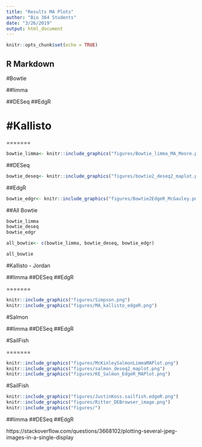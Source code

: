 ```yaml
---
title: "Results MA Plots"
author: "Bio 364 Students"
date: "3/26/2019"
output: html_document
---
```


```r
knitr::opts_chunk$set(echo = TRUE)
```

## R Markdown

#Bowtie

##limma

##DESeq
##EdgR

#Kallisto
=======

=======

```r
bowtie_limma<- knitr::include_graphics("figures/Bowtie_limma_MA_Moore.png") 
```

##DESeq
```r
bowtie_deseq<- knitr::include_graphics("figures/bowtie2_deseq2_maplot.png") 
```

##EdgR
```r
bowtie_edgr<- knitr::include_graphics("figures/Bowtie2EdgeR_McGauley.png") 
```


##All Bowtie
```r
bowtie_limma
bowtie_deseq
bowtie_edgr

all_bowtie<- c(bowtie_limma, bowtie_deseq, bowtie_edgr)

all_bowtie
```



#Kallisto - Jordan



##limma
##DESeq
##EdgR


=======
```r
knitr::include_graphics("figures/Simpson.png") 
knitr::include_graphics("figures/MA_kallisto_edgeR.png")

```





#Salmon

##limma
##DESeq
##EdgR


#SailFish

=======
```r
knitr::include_graphics("figures/McKinleySalmonLimmaMAPlot.png")
knitr::include_graphics("figures/salmon_deseq2_maplot.png") 
knitr::include_graphics("figures/KE_Salmon_EdgeR_MAPlot.png") 
```

#SailFish


```r
knitr::include_graphics("figures/JustinKoss.sailfish.edgeR.png") 
knitr::include_graphics("figures/Ritter_DEBrowser_image.png") 
knitr::include_graphics("figures/") 
```


##limma
##DESeq
##EdgR

https://stackoverflow.com/questions/3668102/plotting-several-jpeg-images-in-a-single-display